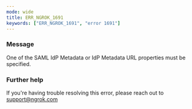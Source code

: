 ```yaml
---
mode: wide
title: ERR_NGROK_1691
keywords: ["ERR_NGROK_1691", "error 1691"]
---
```


### Message

One of the SAML IdP Metadata or IdP Metadata URL properties must be specified.

### Further help

If you're having trouble resolving this error, please reach out to [support@ngrok.com](mailto:support@ngrok.com?subject=Help%20with%20ERR_NGROK_1691)
